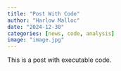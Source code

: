 ```yaml
---
title: "Post With Code"
author: "Harlow Malloc"
date: "2024-12-30"
categories: [news, code, analysis]
image: "image.jpg"
---
```


This is a post with executable code.
